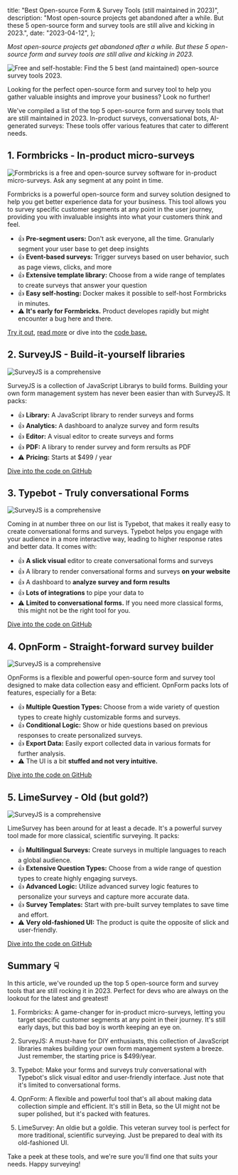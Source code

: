 
  title: "Best Open-source Form & Survey Tools (still maintained in 2023)",
  description:
    "Most open-source projects get abandoned after a while. But these 5 open-source form and survey tools are still alive and kicking in 2023.",
  date: "2023-04-12",
};

_Most open-source projects get abandoned after a while. But these 5 open-source form and survey tools are still alive and kicking in 2023._

<Image
  src={HeaderImage}
  alt="Free and self-hostable: Find the 5 best (and maintained) open-source survey tools 2023."
  className="rounded-lg"
/>

Looking for the perfect open-source form and survey tool to help you gather valuable insights and improve your business? Look no further!

We've compiled a list of the top 5 open-source form and survey tools that are still maintained in 2023. In-product surveys, conversational bots, AI-generated surveys: These tools offer various features that cater to different needs.

## 1. Formbricks - In-product micro-surveys

<Image
  src={Formbricks}
  alt="Formbricks is a free and open-source survey software for in-product micro-surveys. Ask any segment at any point in time."
  className="rounded-lg"
/>

Formbricks is a powerful open-source form and survey solution designed to help you get better experience data for your business. This tool allows you to survey specific customer segments at any point in the user journey, providing you with invaluable insights into what your customers think and feel.

- 👍 **Pre-segment users:** Don't ask everyone, all the time. Granularly segment your user base to get deep insights
- 👍 **Event-based surveys:** Trigger surveys based on user behavior, such as page views, clicks, and more
- 👍 **Extensive template library:** Choose from a wide range of templates to create surveys that answer your question
- 👍 **Easy self-hosting:** Docker makes it possible to self-host Formbricks in minutes.
- ⚠️ **It's early for Formbricks.** Product developes rapidly but might encounter a bug here and there.

[Try it out](https://app.formbricks.com), [read more](https://formbricks.com) or dive into the [code base.](https://formbricks.com/github)

## 2. SurveyJS - Build-it-yourself libraries

<Image src={SurveyJS} alt="SurveyJS is a comprehensive" className="rounded-lg" />

SurveyJS is a collection of JavaScript Librarys to build forms. Building your own form management system has never been easier than with SurveyJS. It packs:

- 👍 **Library:** A JavaScript library to render surveys and forms
- 👍 **Analytics:** A dashboard to analyze survey and form results
- 👍 **Editor:** A visual editor to create surveys and forms
- 👍 **PDF:** A library to render survey and form rersults as PDF
- ⚠️ **Pricing:** Starts at $499 / year

[Dive into the code on GitHub](https://github.com/surveyjs)

## 3. Typebot - Truly conversational Forms

<Image src={Typebot} alt="SurveyJS is a comprehensive" className="rounded-lg" />

Coming in at number three on our list is Typebot, that makes it really easy to create conversational forms and surveys. Typebot helps you engage with your audience in a more interactive way, leading to higher response rates and better data. It comes with:

- 👍 **A slick visual** editor to create conversational forms and surveys
- 👍 A library to render conversational forms and surveys **on your website**
- 👍 A dashboard to **analyze survey and form results**
- 👍 **Lots of integrations** to pipe your data to
- ⚠️ **Limited to conversational forms.** If you need more classical forms, this might not be the right tool for you.

[Dive into the code on GitHub](https://github.com/baptisteArno/typebot.io)

## 4. OpnForm - Straight-forward survey builder

<Image src={OpnForm} alt="SurveyJS is a comprehensive" className="rounded-lg" />

OpnForms is a flexible and powerful open-source form and survey tool designed to make data collection easy and efficient. OpnForm packs lots of features, especially for a Beta:

- 👍 **Multiple Question Types:** Choose from a wide variety of question types to create highly customizable forms and surveys.
- 👍 **Conditional Logic:** Show or hide questions based on previous responses to create personalized surveys.
- 👍 **Export Data:** Easily export collected data in various formats for further analysis.
- ⚠️ The UI is a bit **stuffed and not very intuitive.**

[Dive into the code on GitHub](https://github.com/JhumanJ/OpnForm)

## 5. LimeSurvey - Old (but gold?)

<Image src={LimeSurvey} alt="SurveyJS is a comprehensive" className="rounded-lg" />

LimeSurvey has been around for at least a decade. It's a powerful survey tool made for more classical, scientific surveying. It packs:

- 👍 **Multilingual Surveys:** Create surveys in multiple languages to reach a global audience.
- 👍 **Extensive Question Types:** Choose from a wide range of question types to create highly engaging surveys.
- 👍 **Advanced Logic:** Utilize advanced survey logic features to personalize your surveys and capture more accurate data.
- 👍 **Survey Templates:** Start with pre-built survey templates to save time and effort.
- ⚠️ **Very old-fashioned UI:** The product is quite the opposite of slick and user-friendly.

[Dive into the code on GitHub](https://github.com/LimeSurvey/LimeSurvey)

## Summary ☟

In this article, we've rounded up the top 5 open-source form and survey tools that are still rocking it in 2023. Perfect for devs who are always on the lookout for the latest and greatest!

1. Formbricks: A game-changer for in-product micro-surveys, letting you target specific customer segments at any point in their journey. It's still early days, but this bad boy is worth keeping an eye on.

2. SurveyJS: A must-have for DIY enthusiasts, this collection of JavaScript libraries makes building your own form management system a breeze. Just remember, the starting price is $499/year.

3. Typebot: Make your forms and surveys truly conversational with Typebot's slick visual editor and user-friendly interface. Just note that it's limited to conversational forms.

4. OpnForm: A flexible and powerful tool that's all about making data collection simple and efficient. It's still in Beta, so the UI might not be super polished, but it's packed with features.

5. LimeSurvey: An oldie but a goldie. This veteran survey tool is perfect for more traditional, scientific surveying. Just be prepared to deal with its old-fashioned UI.

Take a peek at these tools, and we're sure you'll find one that suits your needs. Happy surveying!

